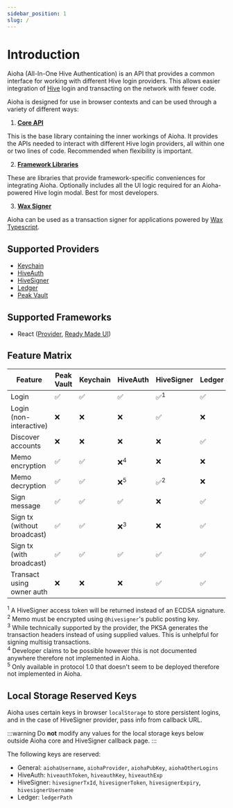 ```yaml
---
sidebar_position: 1
slug: /
---
```


# Introduction

Aioha (All-In-One Hive Authentication) is an API that provides a common interface for working with different Hive login providers. This allows easier integration of [Hive](https://hive.io) login and transacting on the network with fewer code.

Aioha is designed for use in browser contexts and can be used through a variety of different ways:

1. [**Core API**](/docs/category/core-api)

This is the base library containing the inner workings of Aioha. It provides the APIs needed to interact with different Hive login providers, all within one or two lines of code. Recommended when flexibility is important.

2. [**Framework Libraries**](#supported-frameworks)

These are libraries that provide framework-specific conveniences for integrating Aioha. Optionally includes all the UI logic required for an Aioha-powered Hive login modal. Best for most developers.

3. [**Wax Signer**](/docs/core/wax)

Aioha can be used as a transaction signer for applications powered by [Wax Typescript](https://gitlab.syncad.com/hive/wax/-/tree/develop/ts?ref_type=heads).

## Supported Providers

* [Keychain](https://hive-keychain.com)
* [HiveAuth](https://hiveauth.com)
* [HiveSigner](https://hivesigner.com)
* [Ledger](https://hiveledger.io)
* [Peak Vault](https://vault.peakd.com)

## Supported Frameworks

* React ([Provider](/docs/react/provider), [Ready Made UI](/docs/react/ui))

## Feature Matrix

|Feature|Peak Vault|Keychain|HiveAuth|HiveSigner|Ledger|
|-|-|-|-|-|-|
|Login|✅|✅|✅|✅<sup>1</sup>|✅|
|Login (non-interactive)|❌|❌|❌|✅|❌|
|Discover accounts|❌|❌|❌|❌|✅|
|Memo encryption|✅|✅|❌<sup>4</sup>|❌|❌|
|Memo decryption|✅|✅|❌<sup>5</sup>|✅<sup>2</sup>|❌|
|Sign message|✅|✅|✅|❌|✅|
|Sign tx (without broadcast)|✅|✅|❌<sup>3</sup>|❌|✅|
|Sign tx (with broadcast)|✅|✅|✅|✅|✅|
|Transact using owner auth|❌|❌|❌|✅|✅|

<sup>1</sup> A HiveSigner access token will be returned instead of an ECDSA signature.<br/>
<sup>2</sup> Memo must be encrypted using `@hivesigner`'s public posting key.<br/>
<sup>3</sup> While technically supported by the provider, the PKSA generates the transaction headers instead of using supplied values. This is unhelpful for signing multisig transactions.<br/>
<sup>4</sup> Developer claims to be possible however this is not documented anywhere therefore not implemented in Aioha.<br/>
<sup>5</sup> Only available in protocol 1.0 that doesn't seem to be deployed therefore not implemented in Aioha.

## Local Storage Reserved Keys

Aioha uses certain keys in browser `localStorage` to store persistent logins, and in the case of HiveSigner provider, pass info from callback URL.

:::warning
Do **not** modify any values for the local storage keys below outside Aioha core and HiveSigner callback page.
:::

The following keys are reserved:

* General: `aiohaUsername`, `aiohaProvider`, `aiohaPubKey`, `aiohaOtherLogins`
* HiveAuth: `hiveauthToken`, `hiveauthKey`, `hiveauthExp`
* HiveSigner: `hivesignerTxId`, `hivesignerToken`, `hivesignerExpiry`, `hivesignerUsername`
* Ledger: `ledgerPath`
